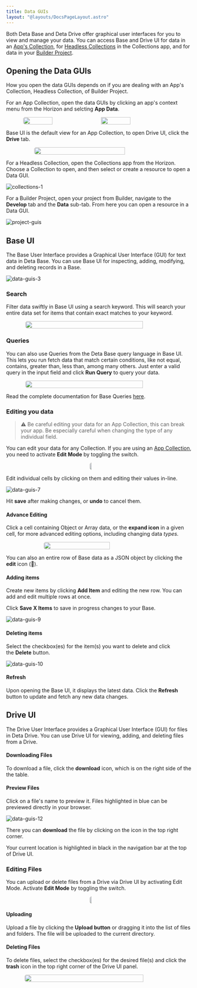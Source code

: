 ```yaml
---
title: Data GUIs
layout: "@layouts/DocsPageLayout.astro"
---
```



Both Deta Base and Deta Drive offer graphical user interfaces for you to view and manage your data. You can access Base and Drive UI for data in an [App's Collection](/docs/en/use/your-data/collections#app-collections), for [Headless Collections](/docs/en/use/your-data/collections#headless-collections) in the Collections app, and for data in your [Builder Project](/docs/en/build/fundamentals/development/projects).

## Opening the Data GUIs

How you open the data GUIs depends on if you are dealing with an App's Collection, Headless Collection, of Builder Project.

<InterfaceTabsExtended>
  <Fragment slot="canvas">

For an App Collection, open the data GUIs by clicking an app's context menu from the Horizon and selcting **App Data**.

<div style="display:flex; justify-content: center;"><img style="border-radius: 5px; width: 40%; max-width: 200px;" src="/docs_assets/use/data-guis-1.png"/><img style="border-radius: 5px; width: 40%; max-width: 200px; padding-left: 12px;" src="/docs_assets/use/data-guis-2.png"/> </div>

Base UI is the default view for an App Collection, to open Drive UI, click the **Drive** tab.

<div style="display:flex; justify-content: center;"><img style="border-radius: 5px; width: 70%; max-width: 400px;" src="/docs_assets/use/data-guis-11.png"/> </div>

</Fragment>
<Fragment slot="collections">

For a Headless Collection, open the Collections app from the Horizon. Choose a Collection to open, and then select or create a resource to open a Data GUI.

![collections-1](/docs_assets/use/collections-1.png)

</Fragment>
<Fragment slot="builder-project">

For a Builder Project, open your project from Builder, navigate to the **Develop** tab and the **Data** sub-tab. From here you can open a resource in a Data GUI.

![project-guis](/docs_assets/build/projects-develop-data.png)

</Fragment>
</InterfaceTabsExtended>

## Base UI

The Base User Interface provides a Graphical User Interface (GUI) for text data in Deta Base. You can use Base UI for inspecting, adding, modifying, and deleting records in a Base.

![data-guis-3](/docs_assets/use/data-guis-3.png)

### Search

Filter data swiftly in Base UI using a search keyword. This will search your entire data set for items that contain exact matches to your keyword.

<div style="display:flex; justify-content: center;"><img style="border-radius: 5px; width: 80%; max-width: 400px;" src="/docs_assets/use/data-guis-4.png"/> </div>

### Queries

You can also use Queries from the Deta Base query language in Base UI. This lets you run fetch data that match certain conditions, like not equal, contains, greater than, less than, among many others. Just enter a valid query in the input field and click **Run Query** to query your data.

<div style="display:flex; justify-content: center;"><img style="border-radius: 5px; width: 80%; max-width: 400px;" src="/docs_assets/use/data-guis-5.png"/> </div>

Read the complete documentation for Base Queries [here](/docs/en/build/reference/deta-base/queries).

### Editing you data

> ⚠️ Be careful editing your data for an App Collection, this can break your app. Be especially careful when changing the type of any individual field.


You can edit your data for any Collection. If you are using an [App Collection](/docs/en/use/your-data/collections#app-collections), you need to activate **Edit Mode** by toggling the switch.

<div style="display:flex; justify-content: center;"><img style="border-radius: 5px; width: 10%; max-width: 80px;" src="/docs_assets/use/data-guis-6.png"/> </div>

Edit individual cells by clicking on them and editing their values in-line.

![data-guis-7](/docs_assets/use/data-guis-7.png)

Hit **save** after making changes, or **undo** to cancel them.

#### Advance Editing

Click a cell containing Object or Array data, or the **expand icon** in a given cell, for more advanced editing options, including changing data *types.*

<div style="display:flex; justify-content: center;"><img style="border-radius: 5px; width: 60%; max-width: 300px;" src="/docs_assets/use/data-guis-8.png"/> </div>

You can also an entire row of Base data as a JSON object by clicking the **edit** icon (📝).

#### Adding items

Create new items by clicking **Add Item** and editing the new row. You can add and edit multiple rows at once.

Click **Save X Items** to save in progress changes to your Base.

![data-guis-9](/docs_assets/use/data-guis-9.png)

#### Deleting items

Select the checkbox(es) for the item(s) you want to delete and click the **Delete** button.

![data-guis-10](/docs_assets/use/data-guis-10.png)

#### Refresh

Upon opening the Base UI, it displays the latest data. Click the **Refresh** button to update and fetch any new data changes.

## Drive UI

The Drive User Interface provides a Graphical User Interface (GUI) for files in Deta Drive. You can use Drive UI for viewing, adding, and deleting files from a Drive.

#### Downloading Files

To download a file, click the **download** icon, which is on the right side of the the table.

#### Preview Files

Click on a file's name to preview it. Files highlighted in blue can be previewed directly in your browser.

![data-guis-12](/docs_assets/use/data-guis-12.png)

There you can **download** the file by clicking on the icon in the top right corner.

Your current location is highlighted in black in the navigation bar at the top of Drive UI.

### Editing Files

You can upload or delete files from a Drive via Drive UI by activating Edit Mode. Activate **Edit Mode** by toggling the switch.

<div style="display:flex; justify-content: center;"><img style="border-radius: 5px; width: 10%; max-width: 80px;" src="/docs_assets/use/data-guis-6.png"/> </div>

#### Uploading

Upload a file by clicking the **Upload button** or dragging it into the list of files and folders. The file will be uploaded to the current directory.

#### Deleting Files

To delete files, select the checkbox(es) for the desired file(s) and click the **trash** icon in the top right corner of the Drive UI panel.

<div style="display:flex; justify-content: center;"><img style="border-radius: 5px; width: 80%; max-width: 500px;" src="/docs_assets/use/data-guis-13.png"/> </div>